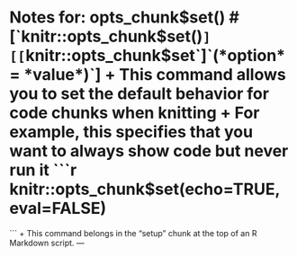 # Notes for: opts_chunk$set()
# [`knitr::opts_chunk$set()`]
[[`knitr::opts_chunk$set`]`(*option* = *value*)`]
+ This command allows you to set the default behavior for code chunks when knitting
+ For example, this specifies that you want to always show code but never run it
```r
knitr::opts_chunk$set(echo=TRUE, eval=FALSE)
```
+ This command belongs in the "setup" chunk at the top of an R Markdown script.
---